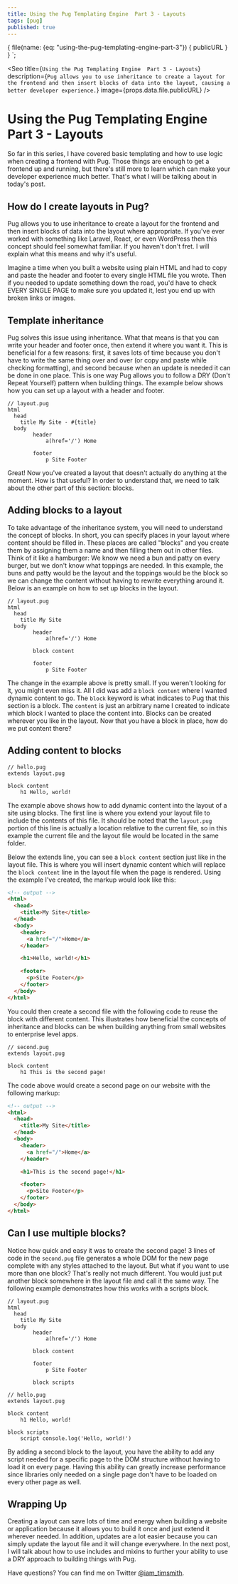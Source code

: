 ```yaml
---
title: Using the Pug Templating Engine  Part 3 - Layouts
tags: [pug]
published: true
---
```


  {
    file(name: {eq: "using-the-pug-templating-engine-part-3"}) {
      publicURL
    }
  }
`;

<Seo
  title={`Using the Pug Templating Engine  Part 3 - Layouts`}
  description={`Pug allows you to use inheritance to create a layout for the frontend and then insert blocks of data into the layout, causing a better developer experience.`}
  image={props.data.file.publicURL}
/>

# Using the Pug Templating Engine Part 3 - Layouts

So far in this series, I have covered basic templating and how to use logic when creating a frontend with Pug. Those things are enough to get a frontend up and running, but there's still more to learn which can make your developer experience much better. That's what I will be talking about in today's post.

<Gif src='https://media.giphy.com/media/YXpp9YxWhyWBy/giphy.mp4' />

## How do I create layouts in Pug?

Pug allows you to use inheritance to create a layout for the frontend and then insert blocks of data into the layout where appropriate. If you've ever worked with something like Laravel, React, or even WordPress then this concept should feel somewhat familiar. If you haven't don't fret. I will explain what this means and why it's useful.

Imagine a time when you built a website using plain HTML and had to copy and paste the header and footer to every single HTML file you wrote. Then if you needed to update something down the road, you'd have to check EVERY SINGLE PAGE to make sure you updated it, lest you end up with broken links or images.

## Template inheritance

Pug solves this issue using inheritance. What that means is that you can write your header and footer once, then extend it where you want it. This is beneficial for a few reasons: first, it saves lots of time because you don't have to write the same thing over and over (or copy and paste while checking formatting), and second because when an update is needed it can be done in one place. This is one way Pug allows you to follow a DRY (Don't Repeat Yourself) pattern when building things. The example below shows how you can set up a layout with a header and footer.

```pug
// layout.pug
html
  head
    title My Site - #{title}
  body
		header
			a(href='/') Home

		footer
			p Site Footer
```

Great! Now you've created a layout that doesn't actually do anything at the moment. How is that useful? In order to understand that, we need to talk about the other part of this section: blocks.

<Gif src='https://media.giphy.com/media/ZgURe4CWXu8gBEpwYy/giphy.mp4' />

## Adding blocks to a layout

To take advantage of the inheritance system, you will need to understand the concept of blocks. In short, you can specify places in your layout where content should be filled in. These places are called "blocks" and you create them by assigning them a name and then filling them out in other files. Think of it like a hamburger: We know we need a bun and patty on every burger, but we don't know what toppings are needed. In this example, the buns and patty would be the layout and the toppings would be the block so we can change the content without having to rewrite everything around it. Below is an example on how to set up blocks in the layout.

```pug
// layout.pug
html
  head
    title My Site
  body
		header
			a(href='/') Home

		block content

		footer
			p Site Footer
```

The change in the example above is pretty small. If you weren't looking for it, you might even miss it. All I did was add a `block content` where I wanted dynamic content to go. The `block` keyword is what indicates to Pug that this section is a block. The `content` is just an arbitrary name I created to indicate which block I wanted to place the content into. Blocks can be created wherever you like in the layout. Now that you have a block in place, how do we put content there?

## Adding content to blocks

```pug
// hello.pug
extends layout.pug

block content
	h1 Hello, world!
```

The example above shows how to add dynamic content into the layout of a site using blocks. The first line is where you extend your layout file to include the contents of this file. It should be noted that the `layout.pug` portion of this line is actually a location relative to the current file, so in this example the current file and the layout file would be located in the same folder.

Below the extends line, you can see a `block content` section just like in the layout file. This is where you will insert dynamic content which will replace the `block content` line in the layout file when the page is rendered. Using the example I've created, the markup would look like this:

```html
<!-- output -->
<html>
  <head>
    <title>My Site</title>
  </head>
  <body>
    <header>
      <a href="/">Home</a>
    </header>

    <h1>Hello, world!</h1>

    <footer>
      <p>Site Footer</p>
    </footer>
  </body>
</html>
```

You could then create a second file with the following code to reuse the block with different content. This illustrates how beneficial the concepts of inheritance and blocks can be when building anything from small websites to enterprise level apps.

```pug
// second.pug
extends layout.pug

block content
	h1 This is the second page!
```

The code above would create a second page on our website with the following markup:

```html
<!-- output -->
<html>
  <head>
    <title>My Site</title>
  </head>
  <body>
    <header>
      <a href="/">Home</a>
    </header>

    <h1>This is the second page!</h1>

    <footer>
      <p>Site Footer</p>
    </footer>
  </body>
</html>
```

## Can I use multiple blocks?

Notice how quick and easy it was to create the second page! 3 lines of code in the `second.pug` file generates a whole DOM for the new page complete with any styles attached to the layout. But what if you want to use more than one block? That's really not much different. You would just put another block somewhere in the layout file and call it the same way. The following example demonstrates how this works with a scripts block.

```pug
// layout.pug
html
  head
    title My Site
  body
		header
			a(href='/') Home

		block content

		footer
			p Site Footer

		block scripts
```

```pug
// hello.pug
extends layout.pug

block content
	h1 Hello, world!

block scripts
	script console.log('Hello, world!')
```

By adding a second block to the layout, you have the ability to add any script needed for a specific page to the DOM structure without having to load it on every page. Having this ability can greatly increase performance since libraries only needed on a single page don't have to be loaded on every other page as well.

## Wrapping Up

Creating a layout can save lots of time and energy when building a website or application because it allows you to build it once and just extend it wherever needed. In addition, updates are a lot easier because you can simply update the layout file and it will change everywhere. In the next post, I will talk about how to use includes and mixins to further your ability to use a DRY approach to building things with Pug.

Have questions? You can find me on Twitter [@iam_timsmith](https://www.twitter.com/iam_timsmith).

<Bio author />
